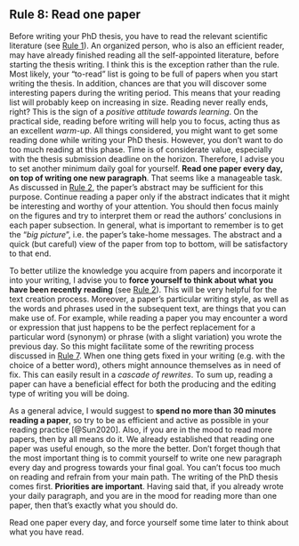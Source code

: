## **Rule 8:** Read one paper {-#rule8}

:::{.indent}
Before writing your PhD thesis, you have to read the relevant scientific literature (see [Rule 1](#rule1)).
An organized person, who is also an efficient reader, may have already finished reading all the self-appointed literature, before starting the thesis writing.
I think this is the exception rather than the rule.
Most likely, your "to-read" list is going to be full of papers when you start writing the thesis.
In addition, chances are that you will discover some interesting papers during the writing period.
This means that your reading list will probably keep on increasing in size.
Reading never really ends, right?
This is the sign of a *positive attitude towards learning*.
On the practical side, reading before writing will help you to focus, acting thus as an excellent *warm-up*.
All things considered, you might want to get some reading done while writing your PhD thesis.
However, you don't want to do too much reading at this phase.
Time is of considerate value, especially with the thesis submission deadline on the horizon.
Therefore, I advise you to set another minimum daily goal for yourself.
**Read one paper every day, on top of writing one new paragraph**.
That seems like a manageable task.
As discussed in [Rule 2](#rule2), the paper's abstract may be sufficient for this purpose.
Continue reading a paper only if the abstract indicates that it might be interesting and worthy of your attention.
You should then focus mainly on the figures and try to interpret them or read the authors' conclusions in each paper subsection.
In general, what is important to remember is to get the "*big picture*", i.e. the paper's take-home messages.
The abstract and a quick (but careful) view of the paper from top to bottom, will be satisfactory to that end.
:::

:::{.indent}
To better utilize the knowledge you acquire from papers and incorporate it into your writing, I advise you to **force yourself to think about what you have been recently reading** (see [Rule 2](#rule2)).
This will be very helpful for the text creation process.
Moreover, a paper's particular writing style, as well as the words and phrases used in the subsequent text, are things that you can make use of.
For example, while reading a paper you may encounter a word or expression that just happens to be the perfect replacement for a particular word (synonym) or phrase (with a slight variation) you wrote the previous day.
So this might facilitate some of the rewriting process discussed in [Rule 7](#rule7).
When one thing gets fixed in your writing (e.g. with the choice of a better word), others might announce themselves as in need of fix.
This can easily result in a *cascade of rewrites*.
To sum up, reading a paper can have a beneficial effect for both the producing and the editing type of writing you will be doing.
:::

:::{.indent}
As a general advice, I would suggest to **spend no more than 30 minutes reading a paper**, so try to be as efficient and active as possible in your reading practice [@Sun2020].
Also, if you are in the mood to read more papers, then by all means do it.
We already established that reading one paper was useful enough, so the more the better.
Don't forget though that the most important thing is to commit yourself to write one new paragraph every day and progress towards your final goal.
You can't focus too much on reading and refrain from your main path.
The writing of the PhD thesis comes first.
**Priorities are important**.
Having said that, if you already wrote your daily paragraph, and you are in the mood for reading more than one paper, then that's exactly what you should do.
:::

:::{.quote}
Read one paper every day, and force yourself some time later to think about what you have read.
:::
